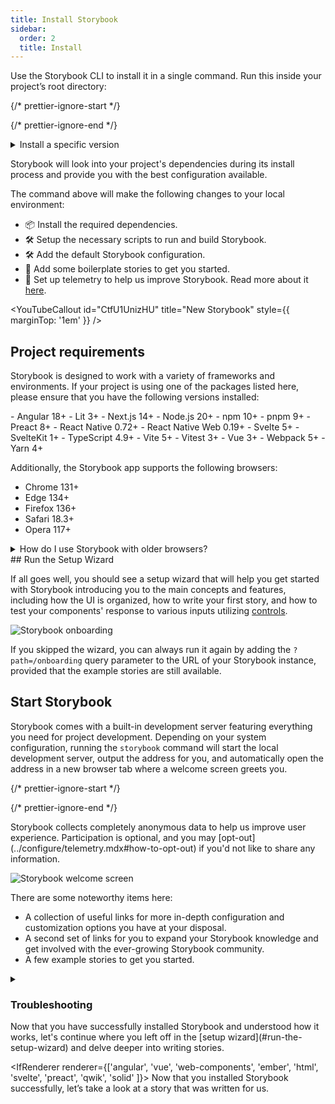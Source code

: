 ```yaml
---
title: Install Storybook
sidebar:
  order: 2
  title: Install
---
```


Use the Storybook CLI to install it in a single command. Run this inside your project’s root directory:

{/* prettier-ignore-start */}

<CodeSnippets path="create-command.md" />

{/* prettier-ignore-end */}

<details id="custom-storybook-version">
  <summary>Install a specific version</summary>

  For installing Storybook 8.3 or newer, you can use the `create` command with a specific version:

  {/* prettier-ignore-start */}

  <CodeSnippets path="create-command-custom-version.md" />

  {/* prettier-ignore-end */}

  To install a Storybook version prior to 8.3, you must use the `init` command:

  {/* prettier-ignore-start */}

  <CodeSnippets path="init-command-custom-version.md" />

  {/* prettier-ignore-end */}

  For either command, you can specify either an npm tag such as `latest` or `next`, or a (partial) version number. For example:

  * `storybook@latest init` will initialize the latest version
  * `storybook@7.6.10 init` will initialize `7.6.10`
  * `storybook@7 init` will initialize the newest `7.x.x` version

  
</details>

Storybook will look into your project's dependencies during its install process and provide you with the best configuration available.

The command above will make the following changes to your local environment:

* 📦 Install the required dependencies.
* 🛠 Setup the necessary scripts to run and build Storybook.
* 🛠 Add the default Storybook configuration.
* 📝 Add some boilerplate stories to get you started.
* 📡 Set up telemetry to help us improve Storybook. Read more about it [here](../configure/telemetry.mdx).

<YouTubeCallout id="CtfU1UnizHU" title="New Storybook" style={{ marginTop: '1em' }} />

## Project requirements

Storybook is designed to work with a variety of frameworks and environments. If your project is using one of the packages listed here, please ensure that you have the following versions installed:

<div style={{ columns: 2, marginBottom: '1.5rem' }}>
- Angular 18+
- Lit 3+
- Next.js 14+
- Node.js 20+
- npm 10+
- pnpm 9+
- Preact 8+
- React Native 0.72+
- React Native Web 0.19+
- Svelte 5+
- SvelteKit 1+
- TypeScript 4.9+
- Vite 5+
- Vitest 3+
- Vue 3+
- Webpack 5+
- Yarn 4+
</div>

Additionally, the Storybook app supports the following browsers:

- Chrome 131+
- Edge 134+
- Firefox 136+
- Safari 18.3+
- Opera 117+

<details>
<summary>How do I use Storybook with older browsers?</summary>

You can use Storybook with older browsers in two ways:

1. Use a version Storybook prior to `9.0.0`, which will have less strict requirements.
2. Use the [`--preview-only` CLI flag](../api/cli-options.mdx#dev) to run Storybook in "preview-only" mode. This skips building the Storybook manager (the UI surrounding your stories) and only builds the preview (the iframe that contains your stories) and a basic HTML-only sidebar to navigate between stories. This means that your [Storybook builder](../builders/index.mdx) and its configuration will be responsible for which browsers are supported.

</details>

<IfRenderer renderer="react">
  ## Run the Setup Wizard

  If all goes well, you should see a setup wizard that will help you get started with Storybook introducing you to the main concepts and features, including how the UI is organized, how to write your first story, and how to test your components' response to various inputs utilizing [controls](../essentials/controls.mdx).

  ![Storybook onboarding](../_assets/get-started/example-onboarding-wizard.png)

  If you skipped the wizard, you can always run it again by adding the `?path=/onboarding` query parameter to the URL of your Storybook instance, provided that the example stories are still available.
</IfRenderer>

## Start Storybook

Storybook comes with a built-in development server featuring everything you need for project development. Depending on your system configuration, running the `storybook` command will start the local development server, output the address for you, and automatically open the address in a new browser tab where a welcome screen greets you.

{/* prettier-ignore-start */}

<CodeSnippets path="storybook-run-dev.md" />

{/* prettier-ignore-end */}

<Callout variant="info">
  Storybook collects completely anonymous data to help us improve user experience. Participation is optional, and you may [opt-out](../configure/telemetry.mdx#how-to-opt-out) if you'd not like to share any information.
</Callout>

![Storybook welcome screen](../_assets/get-started/example-welcome.png)

There are some noteworthy items here:

* A collection of useful links for more in-depth configuration and customization options you have at your disposal.
* A second set of links for you to expand your Storybook knowledge and get involved with the ever-growing Storybook community.
* A few example stories to get you started.

<details>
  <summary><h3 id="troubleshooting">Troubleshooting</h3></summary>
  #### Run Storybook with other package managers

  The Storybook CLI includes support for the industry's popular package managers (e.g., [Yarn](https://yarnpkg.com/), [npm](https://www.npmjs.com/), and [pnpm](https://pnpm.io/)) automatically detecting the one you are using when you initialize Storybook. However, if you want to use a specific package manager as the default, add the `--package-manager` flag to the installation command. For example:

  {/* prettier-ignore-start */}

  <CodeSnippets path="create-command-custom-package-manager.md" />

  {/* prettier-ignore-end */}

  #### The CLI doesn't detect my framework

  If you're working with a custom environment setup or need to set up Storybook manually, you can use the `--type` flag to specify the framework you need to use. Listed below are the supported frameworks and examples of how to use them:

  | Framework      | Type             |
  | -------------- | ---------------- |
  | Angular        | `angular`        |
  | Ember          | `ember`          |
  | HTML           | `html`           |
  | Next.js        | `nextjs`         |
  | Preact         | `preact`         |
  | Qwik           | `qwik`           |
  | React          | `react`          |
  | Server         | `server`         |
  | Solid          | `solid`          |
  | Svelte         | `svelte`         |
  | Vue 3          | `vue3`           |
  | Web Components | `web_components` |

  {/* prettier-ignore-start */}

  <CodeSnippets path="create-command-manual-framework.md" />

  {/* prettier-ignore-end */}

  #### Yarn Plug'n'Play (PnP) support with Storybook

  If you've enabled Storybook in a project running on a new version of Yarn with [Plug'n'Play](https://yarnpkg.com/features/pnp) (PnP) enabled, you may notice that it will generate `node_modules` with some additional files and folders. This is a known constraint as Storybook relies on some directories (e.g., `.cache`) to store cache files and other data to improve performance and faster builds. You can safely ignore these files and folders, adjusting your `.gitignore` file to exclude them from the version control you're using.

  #### Run Storybook with Webpack 4

  If you previously installed Storybook in a project that uses Webpack 4, it will no longer work. This is because Storybook now uses Webpack 5 by default. To solve this issue, we recommend you upgrade your project to Webpack 5 and then run the following command to migrate your project to the latest version of Storybook:

  {/* prettier-ignore-start */}

  <CodeSnippets path="storybook-automigrate.md" />

  {/* prettier-ignore-end */}

  <If notRenderer="angular">

    #### Storybook doesn't work with an empty directory

    By default, Storybook is configured to detect whether you're initializing it on an empty directory or an existing project. However, if you attempt to initialize Storybook, select a Vite-based framework (e.g., [React](./frameworks/react-vite.mdx)) in a directory that only contains a `package.json` file, you may run into issues with [Yarn Modern](https://yarnpkg.com/getting-started). This is due to how Yarn handles peer dependencies and how Storybook is set up to work with Vite-based frameworks, as it requires the [Vite](https://vitejs.dev/) package to be installed. To solve this issue, you must install Vite manually and initialize Storybook.

  </If>

  <IfRenderer renderer="angular">
    #### Storybook doesn't work with my Angular project using the Angular CLI

    Out of the box, adding Storybook to an Angular project using the Angular CLI requires you to run the installation command from the root of the project or, if you're working with a monorepo environment, from the directory where the Angular configuration file (i.e., `angular.json`) is located as it will be used to set up the builder configuration necessary to run Storybook. However, if you need, you can extend the builder configuration to customize Storybook's behavior. To learn more about the available options, see the [Angular framework documentation](./frameworks/angular.mdx#how-do-i-configure-angulars-builder-for-storybook).
  </IfRenderer>

  <IfRenderer renderer="ember">
    #### The CLI doesn't support my Ember version

    The Ember framework relies on an auxiliary package named [`@storybook/ember-cli-storybook`](https://www.npmjs.com/package/@storybook/ember-cli-storybook) to help you set up Storybook in your project. During the installation process you might run into the following warning message in your terminal:

    ```shell
    The ember generate entity-name command requires an entity name to be specified.
    For more details, use ember help.
    ```

    It may be the case that you're using an outdated version of the package and you need to update it to the latest version to solve this issue.
  </IfRenderer>

  <IfRenderer renderer="vue">
    #### Storybook doesn't work with my Vue 2 project

    Vue 2 entered [End of Life](https://v2.vuejs.org/lts/) (EOL) on December 31st, 2023, and is no longer maintained by the Vue team. As a result, Storybook no longer supports Vue 2. We recommend you upgrade your project to Vue 3, which Storybook fully supports. If that's not an option, you can still use Storybook with Vue 2 by installing the latest version of Storybook 7 with the following command:

    {/* prettier-ignore-start */}

    <CodeSnippets path="storybook-init-v7.md" />

    {/* prettier-ignore-end */}
  </IfRenderer>

  <IfRenderer renderer="svelte">
    #### Writing native Svelte stories

    Storybook provides a Svelte [addon](https://storybook.js.org/addons/@storybook/addon-svelte-csf) maintained by the community, enabling you to write stories for your Svelte components using the template syntax. Starting with Storybook 8.2, the addon is automatically installed and configured when you initialize your project with the Svelte framework. However, if you installed a [specific version](#custom-storybook-version) of Storybook, you'll need to take additional steps to enable this feature.

    Run the following command to install the addon.

    {/* prettier-ignore-start */}

    <CodeSnippets path="svelte-csf-addon-install.md" />

    {/* prettier-ignore-end */}

    <Callout variant="info">

      The CLI's [`add`](../api/cli-options.mdx#add) command automates the addon's installation and setup. To install it manually, see our [documentation](../addons/install-addons.mdx#manual-installation) on how to install addons.

    </Callout>

    Update your Storybook configuration file (i.e., `.storybook/main.js|ts`) to enable support for this format.

    {/* prettier-ignore-start */}

    <CodeSnippets path="main-config-svelte-csf-register.md" />

    {/* prettier-ignore-end */}

    <Callout variant="info" style={{ marginBottom: "2rem" }}>
      The community actively maintains the Svelte CSF addon but still lacks some features currently available in the official Storybook Svelte framework support. For more information, see the [addon's documentation](https://github.com/storybookjs/addon-svelte-csf).
    </Callout>
  </IfRenderer>

  #### The installation process seems flaky and keeps failing

  If you're still running into some issues during the installation process, we encourage you to check out the following resources:

  <IfRenderer renderer="angular">
    * Storybook's Angular [framework documentation](./frameworks/angular.mdx) for more information on how to set up Storybook in your Angular project.
    * [Storybook's help documentation](https://storybook.js.org/community#support) to contact the community and ask for help.
  </IfRenderer>

  <IfRenderer renderer="ember">
    * [Storybook's Ember README](https://github.com/storybookjs/storybook/tree/next/code/frameworks/ember) for more information on how to set up Storybook in your Ember project.
    * [Storybook's help documentation](https://storybook.js.org/community#support) to contact the community and ask for help.
  </IfRenderer>

  <IfRenderer renderer="html">
    * [Storybook's HTML Vite README](https://github.com/storybookjs/storybook/tree/next/code/frameworks/html-vite) for more information on how to set up Storybook in your HTML project with Vite.
    * [Storybook's help documentation](https://storybook.js.org/community#support) to contact the community and ask for help.
  </IfRenderer>

  <IfRenderer renderer="preact">
    * Storybook's Preact Vite [framework documentation](./frameworks/preact-vite.mdx) for more information on how to set up Storybook in your Preact project with Vite.
    * [Storybook's help documentation](https://storybook.js.org/community#support) to contact the community and ask for help.
  </IfRenderer>

  <IfRenderer renderer="qwik">
    * [Storybook's Qwik README](https://github.com/literalpie/storybook-framework-qwik) for more information on how to set up Storybook in your Qwik project.
    * [Storybook's help documentation](https://storybook.js.org/community#support) to contact the community and ask for help.
  </IfRenderer>

  <IfRenderer renderer="react">
    * Storybook's React Vite [framework documentation](./frameworks/react-vite.mdx) for more information on how to set up Storybook in your React project with Vite.
    * Storybook's React Webpack [framework documentation](./frameworks/react-webpack5.mdx) for more information on how to set up Storybook in your React project with Webpack 5.
    * [Storybook's help documentation](https://storybook.js.org/community#support) to contact the community and ask for help.
  </IfRenderer>

  <IfRenderer renderer="solid">
    * [Storybook's SolidJS README](https://github.com/storybookjs/solidjs) for more information on how to set up Storybook in your SolidJS project.
    * [Storybook's help documentation](https://storybook.js.org/community#support) to contact the community and ask for help.
  </IfRenderer>

  <IfRenderer renderer="svelte">
    * Storybook's SvelteKit [framework documentation](./frameworks/sveltekit.mdx) for more information on how to set up Storybook in your SvelteKit project.
    * Storybook's Svelte Vite [framework documentation](./frameworks/svelte-vite.mdx) for more information on how to set up Storybook in your Svelte project with Vite.
    * [Storybook's help documentation](https://storybook.js.org/community#support) to contact the community and ask for help.
  </IfRenderer>

  <IfRenderer renderer="vue">
    * Storybook's Vue 3 Vite [framework documentation](./frameworks/vue3-vite.mdx) for more information on how to set up Storybook in your Vue 3 project with Vite.
    * [Storybook's help documentation](https://storybook.js.org/community#support) to contact the community and ask for help.
  </IfRenderer>

  <IfRenderer renderer="web-components">
    * Storybook's Web Components Vite [framework documentation](./frameworks/web-components-vite.mdx) for more information on how to set up Storybook in your Web Components project with Vite.
    * [Storybook's help documentation](https://storybook.js.org/community#support) to contact the community and ask for help.
  </IfRenderer>
</details>

<IfRenderer renderer="react">
  Now that you have successfully installed Storybook and understood how it works, let's continue where you left off in the [setup wizard](#run-the-setup-wizard) and delve deeper into writing stories.
</IfRenderer>

<IfRenderer renderer={['angular', 'vue', 'web-components', 'ember', 'html', 'svelte', 'preact', 'qwik', 'solid' ]}>
  Now that you installed Storybook successfully, let’s take a look at a story that was written for us.
</IfRenderer>
